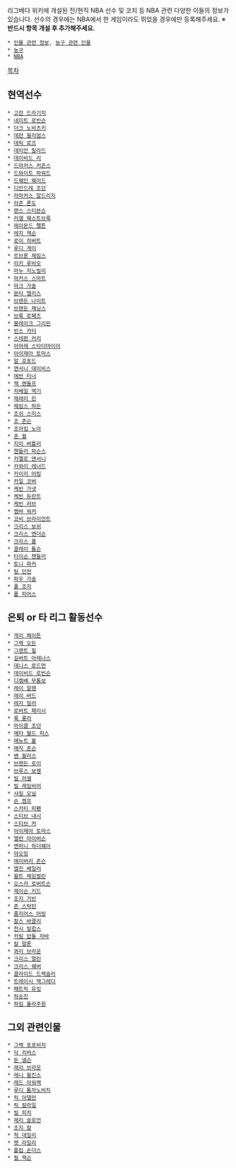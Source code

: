 리그베다 위키에 개설된 전/현직 NBA 선수 및 코치 등 NBA 관련 다양한 이들의 정보가 있습니다. 선수의 경우에는 NBA에서 한 게임이라도 뛰었을 경우에만 등록해주세요.
※ '''반드시 항목 개설 후 추가해주세요.'''

 * [[인물 관련 정보]], [[농구 관련 인물]]
 * [[농구]]
 * [[NBA]]

[[목차]]

== 현역선수 ==
 * [[고란 드라기치]]
 * [[네이트 로빈슨]]
 * [[더크 노비츠키]]
 * [[데런 윌리엄스]]
 * [[데릭 로즈]]
 * [[데미안 릴라드]]
 * [[데이비드 리]]
 * [[드마커스 커즌스]]
 * [[드와이트 하워드]]
 * [[드웨인 웨이드]]
 * [[디안드레 조던]]
 * [[라마커스 알드리지]]
 * [[라존 론도]]
 * [[랜스 스티븐슨]]
 * [[러셀 웨스트브룩]]
 * [[레이몬드 펠튼]]
 * [[레지 잭슨]]
 * [[로이 히버트]]
 * [[루디 게이]]
 * [[르브론 제임스]]
 * [[리키 루비오]]
 * [[마누 지노빌리]]
 * [[마커스 스마트]]
 * [[마크 가솔]]
 * [[몬타 엘리스]]
 * [[브랜든 나이트]]
 * [[브랜든 제닝스]]
 * [[브룩 로페즈]]
 * [[블레이크 그리핀]]
 * [[빈스 카터]]
 * [[스테판 커리]]
 * [[아마레 스타더마이어]]
 * [[아이재아 토마스]]
 * [[알 호포드]]
 * [[앤서니 데이비스]]
 * [[에반 터너]]
 * [[잭 랜돌프]]
 * [[저베일 맥기]]
 * [[제레미 린]]
 * [[제임스 하든]]
 * [[조쉬 스미스]]
 * [[조 존슨]]
 * [[조아킴 노아]]
 * [[존 월]]
 * [[지미 버틀러]]
 * [[챈들러 파슨스]]
 * [[카멜로 앤서니]]
 * [[카와이 레너드]]
 * [[카이리 어빙]]
 * [[카일 코버]]
 * [[케빈 가넷]]
 * [[케빈 듀란트]]
 * [[케빈 러브]]
 * [[켐바 워커]]
 * [[코비 브라이언트]]
 * [[크리스 보쉬]]
 * [[크리스 앤더슨]]
 * [[크리스 폴]]
 * [[클레이 톰슨]]
 * [[타이슨 챈들러]]
 * [[토니 파커]]
 * [[팀 던컨]]
 * [[파우 가솔]]
 * [[폴 조지]]
 * [[폴 피어스]]

== 은퇴 or 타 리그 활동선수 ==
 * [[게리 페이튼]]
 * [[그렉 오든]]
 * [[그랜트 힐]]
 * [[길버트 아레나스]]
 * [[데니스 로드먼]]
 * [[데이비드 로빈슨]]
 * [[디켐베 무톰보]]
 * [[레이 알렌]]
 * [[래리 버드]]
 * [[레지 밀러]]
 * [[로버트 패리시]]
 * [[룩 롱리]]
 * [[마이클 조던]]
 * [[메타 월드 피스]]
 * [[매뉴트 볼]]
 * [[매직 존슨]]
 * [[벤 월러스]]
 * [[브랜든 로이]]
 * [[브루스 보웬]]
 * [[빌 러셀]]
 * [[빌 레임비어]]
 * [[샤킬 오닐]]
 * [[숀 켐프]]
 * [[스카티 피펜]]
 * [[스티브 내시]]
 * [[스티브 커]]
 * [[아이재아 토마스]]
 * [[앨런 아이버슨]]
 * [[앤퍼니 하더웨이]]
 * [[야오밍]]
 * [[에이버리 존슨]]
 * [[엘진 베일러]]
 * [[윌트 체임벌린]]
 * [[오스카 로버트슨]]
 * [[제이슨 키드]]
 * [[조지 거빈]]
 * [[존 스탁턴]]
 * [[줄리어스 어빙]]
 * [[찰스 바클리]]
 * [[천시 빌럽스]]
 * [[카림 압둘 자바]]
 * [[칼 말론]]
 * [[콰미 브라운]]
 * [[크리스 멀린]]
 * [[크리스 웨버]]
 * [[클라이드 드렉슬러]]
 * [[트레이시 맥그레디]]
 * [[패트릭 유잉]]
 * [[하승진]]
 * [[하킴 올라주원]]

== 그외 관련인물 ==
 * [[그렉 포포비치]]
 * [[닥 리버스]]
 * [[돈 넬슨]]
 * [[래리 브라운]]
 * [[레니 윌킨스]]
 * [[레드 아워백]]
 * [[루디 톰자노비치]]
 * [[릭 아델만]]
 * [[릭 칼라일]]
 * [[빌 피치]]
 * [[제리 슬로언]]
 * [[조지 칼]]
 * [[척 데일리]]
 * [[팻 라일리]]
 * [[플립 손더스]]
 * [[필 잭슨]]
